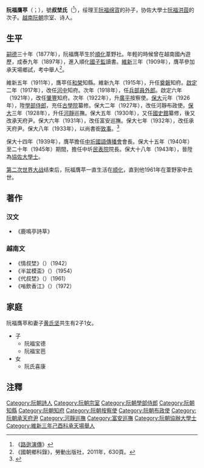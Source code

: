 {{noteTA
|T=zh-cn:阮福膺苹; zh-hk:阮福膺苹; zh-tw:阮福膺苹;
}}
{{Infobox Writer
| 姓名     = 阮福膺苹
| 原文名稱 = Nguyễn Phúc Ưng Bình
| 號       = 叔埜氏
| 出生     = {{birth date|1877|3|9}} 
| 出生地點 = [[越南|越南]][[順化|順化]]
| 逝世     = {{death date and age|1961|4|4|1877|3|9}}
| 逝世地點 = [[越南|越南]][[順化|順化]]
| 代表作   =  ''《情叔埜》(1942)'' 
}}
'''阮福膺苹'''（{{vie|v='''Nguyễn Phúc Ưng Bình'''|hn=阮福膺苹}}；{{bd|1877年|3月9日|1961年|4月4日|catIdx=R阮}}），號'''叔埜氏'''（{{vie|v='''Thúc Giạ Thị '''|hn=叔埜氏}}<ref>《[https://gallica.bnf.fr/ark:/12148/bpt6k4233523r 路逖演傳]》</ref>），绥理王[[阮福绵寊|阮福绵寊]]的孙子，协佐大學士[[阮福洪蔎|阮福洪蔎]]的次子。[[越南|越南]][[阮朝|阮朝]]宗室、诗人。

==生平==
[[嗣德|嗣德]]三十年（1877年），阮福膺苹生於[[順化|順化]]葦野社。年輕的時候曾在越南國內遊歷，成泰九年（1897年），進入順化[[國子監|國子監]]讀書。[[維新_(阮朝)|維新]]三年（1909年），膺苹參加承天場鄉試，考中舉人<ref>《國朝鄉科錄》，勞動出版社，2011年，630頁。</ref>。

維新五年（1911年），膺苹任[[和榮縣|和榮]]知縣。維新九年（1915年），升任[[奠磐府|奠磐]]知府。[[啟定|啟定]]二年（1917年），改任[[河中府|河中]]知府。次年（1918年），任[[兵部員外郎|兵部員外郎]]。啟定六年（1921年），改任[[肇豐府|肇豐]]知府。次年（1922年），升[[廣平省|廣平]]按察使。[[保大_(阮朝)|保大]]元年（1926年），陞[[學部侍郎|學部侍郎]]，充任[[古學院|古學院]]纂修。保大二年（1927年），改任河靜布政使。[[保大_(阮朝)|保大]]三年（1928年），升任[[河靜省|河靜]]巡撫。保大五年（1930年），又任[[國史館|國史館]]纂修，後又改承天府尹。保大六年（1931年），改任富安巡撫。保大七年（1932年），改任承天府尹。保大八年（1933年），以尚書銜[[致事|致事]]。<ref>{{Cite web |url=https://indomemoires.hypotheses.org/10580 |title=膺苹 |accessdate=2017-07-15 |archive-date=2017-12-29 |archive-url=https://web.archive.org/web/20171229092358/https://indomemoires.hypotheses.org/10580 |dead-url=no }}</ref>

保大十四年（1939年），膺苹擔任[[中圻|中圻]][[國語傳播會|國語傳播會]]會長。保大十五年（1940年）至二十年（1945年）期間，擔任中圻[[民表院|民表院]]院長。保大十八年（1943年），晉陞為[[協佐大學士|協佐大學士]]。

[[第二次世界大战|第二次世界大战]]结束后，阮福膺苹一直生活在[[顺化|顺化]]，直到他1961年在葦野家中去世。

==著作==
===汉文===
*《鹿鳴亭詩草》

===越南文===
*《情叔埜》（{{vie|v=Tình Thúc Giạ}}）（1942）
*《半盆模盃》（{{vie|v=Bán buồn mua vui}}）（1954）
*《代叔埜》（{{vie|v=Đời Thúc Giạ}}）（1961）
*《㗂飲香江》（{{vie|v=Tiếng hát sông Hương}}）（1972）

==家庭==
阮福膺苹和妻子[[黄氏坚|黄氏坚]]共生有2子1女。
*子
**阮福宝德
**阮福宝芭
*女
**阮氏喜康

==注釋==
{{reflist}}

[[Category:阮朝詩人|Category:阮朝詩人]]
[[Category:阮朝宗室|Category:阮朝宗室]]
[[Category:阮朝學部侍郎|Category:阮朝學部侍郎]]
[[Category:阮朝知縣|Category:阮朝知縣]]
[[Category:阮朝知府|Category:阮朝知府]]
[[Category:阮朝按察使|Category:阮朝按察使]]
[[Category:阮朝布政使|Category:阮朝布政使]]
[[Category:阮朝承天府尹|Category:阮朝承天府尹]]
[[Category:河靜巡撫|Category:河靜巡撫]]
[[Category:富安巡撫|Category:富安巡撫]]
[[Category:阮朝協辦大學士|Category:阮朝協辦大學士]]
[[Category:維新三年己酉科承天場舉人|Category:維新三年己酉科承天場舉人]]